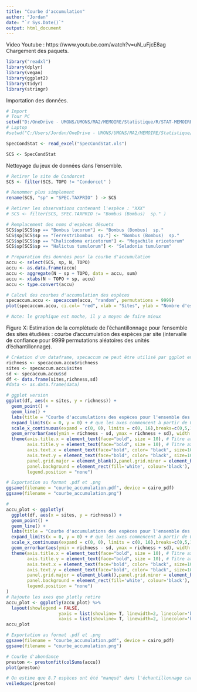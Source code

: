 ```yaml
---
title: "Courbe d'accumulation"
author: "Jordan"
date: "`r Sys.Date()`"
output: html_document
---
```

Video Youtube : https://www.youtube.com/watch?v=uN_uFjcE8ag
Chargement des paquets.

```r
library("readxl") 
library(dplyr)
library(vegan)
library(ggplot2)
library(tidyr)
library(stringr)
```

Importation des données.
```r
# Import
# Tour PC
setwd("D:/OneDrive - UMONS/UMONS/MA2/MEMOIRE/Statistique/R/STAT-MEMOIRE/RAW2")
# Laptop
#setwd("C:/Users/Jordan/OneDrive - UMONS/UMONS/MA2/MEMOIRE/Statistique/R/STAT-MEMOIRE/RAW2")

SpecCondStat <- read_excel("SpecCondStat.xls")

SCS <- SpecCondStat
```

Nettoyage du jeux de données dans l'ensemble.
```r
# Retirer le site de Condorcet
SCS <- filter(SCS, TOPO != "Condorcet" )

# Renommer plus simplement
rename(SCS, "sp" = "SPEC.TAXPRIO" ) -> SCS

# Retirer les observations contenant l'espèce : "XXX"
# SCS <- filter(SCS, SPEC.TAXPRIO != "Bombus (Bombus)  sp." )

# Remplacement des noms d'espèces désuets
SCS$sp[SCS$sp == "Bombus lucorum"] <- "Bombus (Bombus)  sp."
SCS$sp[SCS$sp == "Terrestribombus  sp."] <- "Bombus (Bombus)  sp."
SCS$sp[SCS$sp == "Chalicodoma ericetorum"] <- "Megachile ericetorum"
SCS$sp[SCS$sp == "Halictus tumulorum"] <- "Seladonia tumulorum"
```

```r
# Preparation des données pour la courbe d'accumulation
accu <- select(SCS, sp, N, TOPO)
accu <- as.data.frame(accu)
accu <- aggregate(N ~ sp + TOPO, data = accu, sum)
accu <- xtabs(N ~ TOPO + sp, accu)
accu <- type.convert(accu)

# Calcul des courbes d'accumulation des espèces
specaccum.accu <- specaccum(accu, "random", permutations = 9999)
plot(specaccum.accu, ci.col= "red", xlab = "Sites", ylab = "Nombre d'espèces", main = "Courbe d'accumulations des espèces pour l'ensemble des sites")

# Note: le graphique est moche, il y a moyen de faire mieux
```
Figure X: Estimation de la complétude de l'échantillonnage pour l'ensemble des sites étudiées : courbe d'accumulation des espèces par site (intervalle de confiance pour 9999 permutations aléatoires des unités d'échantillonnage).


```r
# Création d'un dataframe, specaccum ne peut être utilisé par ggplot en tant que tel
richness <- specaccum.accu$richness
sites <- specaccum.accu$sites
sd <- specaccum.accu$sd
df <- data.frame(sites,richness,sd)
#data <- as.data.frame(data)
```


```r
# ggplot version
ggplot(df, aes(x = sites, y = richness)) +
  geom_point() +
  geom_line() + 
  labs(title = "Courbe d'accumulations des espèces pour l'ensemble des sites", x = 'Nombre de sites échantillonnés', y = "Nombre d'espèces") +
  expand_limits(x = 0, y = 0) + # que les axes commencent à partir de 0
  scale_x_continuous(expand = c(0, 0), limits = c(0, 16),breaks=c(0,5,10,15)) + scale_y_continuous(expand = c(0, 0), limits = c(0, 100)) + # 0 de x et y est confondu
  geom_errorbar(aes(ymin = richness - sd, ymax = richness + sd), width = 0.2, color="red") + # barre d'erreur ici SD
  theme(axis.title.x = element_text(face="bold", size = 10), # Titre axe x
        axis.title.y = element_text(face="bold", size = 10), # Titre axe y
        axis.text.x = element_text(face="bold", color= "black", size=10, hjust=0), # Echelle x
        axis.text.y = element_text(face="bold", color= "black", size=10), # Echelle y
        panel.grid.major = element_blank(),panel.grid.minor = element_blank(),
        panel.background = element_rect(fill='white', colour='black'),
        legend.position = "none") 

```

```r
# Exportation au format .pdf et .png
ggsave(filename = "courbe_accumulation.pdf", device = cairo_pdf)
ggsave(filename = "courbe_accumulation.png")

```


```r
# 
accu_plot <- ggplotly(
  ggplot(df, aes(x = sites, y = richness)) +
  geom_point() +
  geom_line() + 
  labs(title = "Courbe d'accumulations des espèces pour l'ensemble des sites", x = 'Nombre de sites échantillonnés', y = "Nombre d'espèces observé (richesse)") +
  expand_limits(x = 0, y = 0) + # que les axes commencent à partir de 0
  scale_x_continuous(expand = c(0, 0), limits = c(0, 16),breaks=c(0,5,10,15)) + scale_y_continuous(expand = c(0, 0), limits = c(0, 100)) + # 0 de x et y est confondu
  geom_errorbar(aes(ymin = richness - sd, ymax = richness + sd), width = 0.2, color="red") + # barre d'erreur ici SD
  theme(axis.title.x = element_text(face="bold", size = 10), # Titre axe x
        axis.title.y = element_text(face="bold", size = 10), # Titre axe y
        axis.text.x = element_text(face="bold", color= "black", size=10, hjust=0), # Echelle x
        axis.text.y = element_text(face="bold", color= "black", size=10), # Echelle y
        panel.grid.major = element_blank(),panel.grid.minor = element_blank(),
        panel.background = element_rect(fill='white', colour='black'),
        legend.position = "none") 
)
# Rajoute les axes que plotly retire
accu_plot <- ggplotly(accu_plot) %>%
  layout(showlegend = FALSE, 
                    yaxis = list(showline= T, linewidth=2, linecolor='black', mirror = T), 
                    xaxis = list(showline= T, linewidth=2, linecolor='black', mirror = T))
accu_plot

```

```r
# Exportation au format .pdf et .png
ggsave(filename = "courbe_accumulation.pdf", device = cairo_pdf)
ggsave(filename = "courbe_accumulation.png")
```

```r
# Courbe d'abondance
preston <- prestonfit(colSums(accu))
plot(preston)

# On estime que 8.7 espèces ont été "manqué" dans l'échantillonnage car trop rare
veiledspec(preston)

```
















